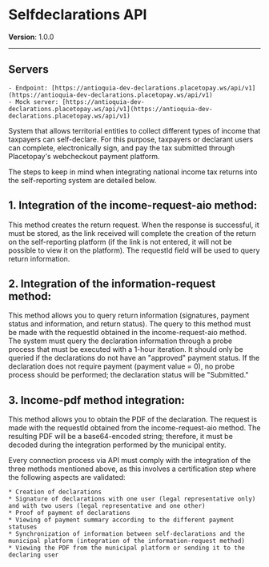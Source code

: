 # Selfdeclarations API
**Version**: 1.0.0

---

## Servers
    - Endpoint: [https://antioquia-dev-declarations.placetopay.ws/api/v1](https://antioquia-dev-declarations.placetopay.ws/api/v1)
    - Mock server: [https://antioquia-dev-declarations.placetopay.ws/api/v1](https://antioquia-dev-declarations.placetopay.ws/api/v1)

System that allows territorial entities to collect different types of income that taxpayers can self-declare. For this purpose, taxpayers or declarant users can complete, electronically sign, and pay the tax submitted through Placetopay's webcheckout payment platform.

The steps to keep in mind when integrating national income tax returns into the self-reporting system are detailed below.

## 1. Integration of the income-request-aio method:
This method creates the return request. When the response is successful, it must be stored, as the link received will complete the creation of the return on the self-reporting platform (if the link is not entered, it will not be possible to view it on the platform). The requestId field will be used to query return information.

## 2. Integration of the information-request method:
This method allows you to query return information (signatures, payment status and information, and return status). The query to this method must be made with the requestId obtained in the income-request-aio method. The system must query the declaration information through a probe process that must be executed with a 1-hour iteration. It should only be queried if the declarations do not have an "approved" payment status. If the declaration does not require payment (payment value = 0), no probe process should be performed; the declaration status will be "Submitted."

## 3. Income-pdf method integration:
This method allows you to obtain the PDF of the declaration. The request is made with the requestId obtained from the income-request-aio method. The resulting PDF will be a base64-encoded string; therefore, it must be decoded during the integration performed by the municipal entity.

<Note>
    Every connection process via API must comply with the integration of the three methods mentioned above, as this involves a certification step where the following aspects are validated:

    * Creation of declarations
    * Signature of declarations with one user (legal representative only) and with two users (legal representative and one other)
    * Proof of payment of declarations
    * Viewing of payment summary according to the different payment statuses
    * Synchronization of information between self-declarations and the municipal platform (integration of the information-request method)
    * Viewing the PDF from the municipal platform or sending it to the declaring user
</Note>
